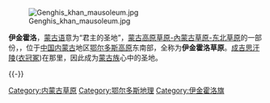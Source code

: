 [[File:Genghis_khan_mausoleum.jpg|thumb]] 

'''伊金霍洛'''，[[蒙古语|蒙古语]]意为“君主的圣地”，[[蒙古高原草原-內蒙古草原-东北草原|蒙古高原草原-內蒙古草原-东北草原]]的一部份，，位于[[中国|中国]][[内蒙古|内蒙古]]地区[[鄂尔多斯高原|鄂尔多斯高原]]东南部，全称为'''伊金霍洛草原'''。[[成吉思汗陵|成吉思汗陵]]([[衣冠冢|衣冠冢]])在那里，因此成为[[蒙古族|蒙古族]]心中的圣地。

{{-}}
{{内蒙古全国重点文物保护单位}}

[[Category:内蒙古草原|Category:内蒙古草原]]
[[Category:鄂尔多斯地理|Category:鄂尔多斯地理]]
[[Category:伊金霍洛旗|Category:伊金霍洛旗]]